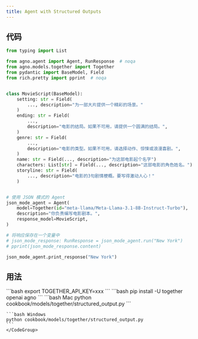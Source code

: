 ```yaml
---
title: Agent with Structured Outputs
---
```


## 代码

```python cookbook/models/together/structured_output.py
from typing import List

from agno.agent import Agent, RunResponse  # noqa
from agno.models.together import Together
from pydantic import BaseModel, Field
from rich.pretty import pprint  # noqa


class MovieScript(BaseModel):
    setting: str = Field(
        ..., description="为一部大片提供一个精彩的场景。"
    )
    ending: str = Field(
        ...,
        description="电影的结局。如果不可用，请提供一个圆满的结局。",
    )
    genre: str = Field(
        ...,
        description="电影的类型。如果不可用，请选择动作、惊悚或浪漫喜剧。",
    )
    name: str = Field(..., description="为这部电影起个名字")
    characters: List[str] = Field(..., description="这部电影的角色姓名。")
    storyline: str = Field(
        ..., description="电影的3句剧情梗概。要写得激动人心！"
    )


# 使用 JSON 模式的 Agent
json_mode_agent = Agent(
    model=Together(id="meta-llama/Meta-Llama-3.1-8B-Instruct-Turbo"),
    description="你负责编写电影剧本。",
    response_model=MovieScript,
)

# 将响应保存在一个变量中
# json_mode_response: RunResponse = json_mode_agent.run("New York")
# pprint(json_mode_response.content)

json_mode_agent.print_response("New York")
```

## 用法

<Steps>
  <Snippet file="create-venv-step.mdx" />

  <Step title="设置你的 API 密钥">
    ```bash
    export TOGETHER_API_KEY=xxx
    ```
  </Step>

  <Step title="安装库">
    ```bash
    pip install -U together openai agno
    ```
  </Step>

  <Step title="运行 Agent">
    <CodeGroup>
    ```bash Mac
    python cookbook/models/together/structured_output.py
    ```

    ```bash Windows
    python cookbook/models/together/structured_output.py
    ```
    </CodeGroup>
  </Step>
</Steps>